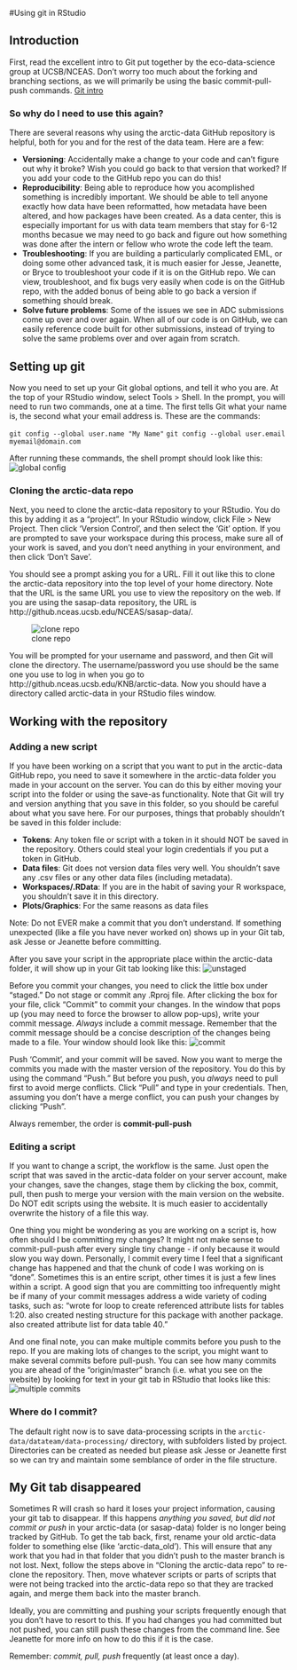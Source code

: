 #Using git in RStudio

## Introduction

First, read the excellent intro to Git put together by the eco-data-science group at UCSB/NCEAS. Don't worry too much about the forking and branching sections, as we will primarily be using the basic commit-pull-push commands.
[Git intro](https://github.com/eco-data-science/github-intro-2/blob/master/index.pdf)

### So why do I need to use this again?

There are several reasons why using the arctic-data GitHub repository is helpful, both for you and for the rest of the data team. Here are a few:

* **Versioning**: Accidentally make a change to your code and can't figure out why it broke? Wish you could go back to that version that worked? If you add your code to the GitHub repo you can do this!
* **Reproducibility**: Being able to reproduce how you acomplished something is incredibly important. We should be able to tell anyone exactly how data have been reformatted, how metadata have been altered, and how packages have been created. As a data center, this is especially important for us with data team members that stay for 6-12 months becasue we may need to go back and figure out how something was done after the intern or fellow who wrote the code left the team.
* **Troubleshooting**: If you are building a particularly complicated EML, or doing some other advanced task, it is much easier for Jesse, Jeanette, or Bryce to troubleshoot your code if it is on the GitHub repo. We can view, troubleshoot, and fix bugs very easily when code is on the GitHub repo, with the added bonus of being able to go back a version if something should break.
* **Solve future problems**: Some of the issues we see in ADC submissions come up over and over again. When all of our code is on GitHub, we can easily reference code built for other submissions, instead of trying to solve the same problems over and over again from scratch.

## Setting up git

Now you need to set up your Git global options, and tell it who you are. At the top of your RStudio window, select Tools > Shell. In the prompt, you will need to run two commands, one at a time. The first tells Git what your name is, the second what your email address is. These are the commands:

`git config --global user.name "My Name"`
`git config --global user.email myemail@domain.com`

After running these commands, the shell prompt should look like this:
![global config](images/shell_config.jpeg)

### Cloning the arctic-data repo

Next, you need to clone the arctic-data repository to your RStudio. You do this by adding it as a "project". In your RStudio window, click File > New Project. Then click 'Version Control', and then select the 'Git' option. If you are prompted to save your workspace during this process, make sure all of your work is saved, and you don't need anything in your environment, and then click 'Don't Save'.

You should see a prompt asking you for a URL. Fill it out like this to clone the arctic-data repository into the top level of your home directory. Note that the URL is the same URL you use to view the repository on the web. If you are using the sasap-data repository, the URL is http://github.nceas.ucsb.edu/NCEAS/sasap-data/.

![clone repo](images/clone_repo.jpeg)

You will be prompted for your username and password, and then Git will clone the directory. The username/password you use should be the same one you use to log in when you go to http://github.nceas.ucsb.edu/KNB/arctic-data. Now you should have a directory called arctic-data in your RStudio files window.

## Working with the repository

### Adding a new script
If you have been working on a script that you want to put in the arctic-data GitHub repo, you need to save it somewhere in the arctic-data folder you made in your account on the server. You can do this by either moving your script into the folder or using the save-as functionality. Note that Git will try and version anything that you save in this folder, so you should be careful about what you save here. For our purposes, things that probably shouldn't be saved in this folder include:

* **Tokens**: Any token file or script with a token in it should NOT be saved in the repository. Others could steal your login credentials if you put a token in GitHub.
* **Data files**: Git does not version data files very well. You shouldn't save any .csv files or any other data files (including metadata).
* **Workspaces/.RData**: If you are in the habit of saving your R workspace, you shouldn't save it in this directory.
* **Plots/Graphics**: For the same reasons as data files

Note: Do not EVER make a commit that you don't understand. If something unexpected (like a file you have never worked on) shows up in your Git tab, ask Jesse or Jeanette before committing.

After you save your script in the appropriate place within the arctic-data folder, it will show up in your Git tab looking like this:
![unstaged](images/unstaged.jpeg)

Before you commit your changes, you need to click the little box under "staged." Do not stage or commit any .Rproj file. After clicking the box for your file, click "Commit" to commit your changes. In the window that pops up (you may need to force the browser to allow pop-ups), write your commit message. *Always* include a commit message. Remember that the commit message should be a concise description of the changes being made to a file. Your window should look like this:
![commit](images/commit.jpeg)

Push 'Commit', and your commit will be saved. Now you want to merge the commits you made with the master version of the repository. You do this by using the command "Push." But before you push, you *always* need to pull first to avoid merge conflicts. Click "Pull" and type in your credentials. Then, assuming you don't have a merge conflict, you can push your changes by clicking "Push".

Always remember, the order is **commit-pull-push**

### Editing a script

If you want to change a script, the workflow is the same. Just open the script that was saved in the arctic-data folder on your server account, make your changes, save the changes, stage them by clicking the box, commit, pull, then push to merge your version with the main version on the website. Do NOT edit scripts using the website. It is much easier to accidentally overwrite the history of a file this way.

One thing you might be wondering as you are working on a script is, how often should I be committing my changes? It might not make sense to commit-pull-push after every single tiny change - if only because it would slow you way down. Personally, I commit every time I feel that a significant change has happened and that the chunk of code I was working on is "done". Sometimes this is an entire script, other times it is just a few lines within a script. A good sign that you are committing too infrequently might be if many of your commit messages address a wide variety of coding tasks, such as: "wrote for loop to create referenced attribute lists for tables 1:20. also created nesting structure for this package with another package. also created attribute list for data table 40."

And one final note, you can make multiple commits before you push to the repo. If you are making lots of changes to the script, you might want to make several commits before pull-push. You can see how many commits you are ahead of the "origin/master" branch (i.e. what you see on the website) by looking for text in your git tab in RStudio that looks like this:
![multiple commits](images/multiple_commits.jpeg)

### Where do I commit?

The default right now is to save data-processing scripts in the `arctic-data/datateam/data-processing/` directory, with subfolders listed by project. Directories can be created as needed but please ask Jesse or Jeanette first so we can try and maintain some semblance of order in the file structure. 

## My Git tab disappeared

Sometimes R will crash so hard it loses your project information, causing your git tab to disappear. If this happens *anything you saved, but did not commit or push* in your arctic-data (or sasap-data) folder is no longer being tracked by GitHub. To get the tab back, first, rename your old arctic-data folder to something else (like 'arctic-data_old'). This will ensure that any work that you had in that folder that you didn't push to the master branch is not lost. Next, follow the steps above in "Cloning the arctic-data repo" to re-clone the repository. Then, move whatever scripts or parts of scripts that were not being tracked into the arctic-data repo so that they are tracked again, and merge them back into the master branch.

Ideally, you are committing and pushing your scripts frequently enough that you don't have to resort to this. If you had changes you had committed but not pushed, you can still push these changes from the command line. See Jeanette for more info on how to do this if it is the case.

Remember: *commit, pull, push* frequently (at least once a day).
